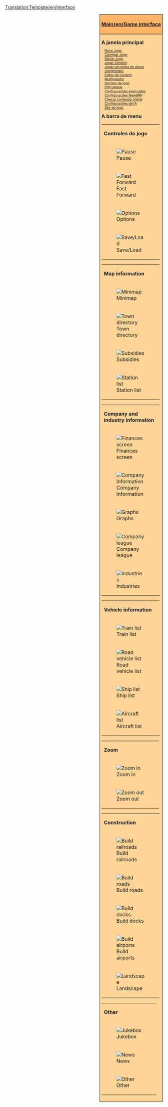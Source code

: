 {{pt/Tradução|Template:Interface|32}}
<noinclude>[[Translation:Template/en/Interface]]{{en/-}}</noinclude>
<div style="float:right; padding-left:12px; background:#ffffff;">
<div style="border:1px solid #000000; background:#ffb466; padding:5px; -moz-border-radius-topleft:5px; -moz-border-radius-topright:5px; font-size: 12pt;">
<center><strong><font size="3">[[Main/en/Game interface]]</font></strong></center>
</div>
<div style="border:1px solid black; border-top-width: 0px; background:#ffd496; padding:5px; -moz-border-radius-bottomleft:5px; -moz-border-radius-bottomright:8px; font-size: 8pt;">

<div style="width: 186px">
<font size="3">'''A janela principal'''</font>
<div style="margin-left:10px;">
[[Main/en/Novo Jogo|Novo Jogo]]<br />
[[Main/en/Carregar Jogo|Carregar Jogo]]<br />
[[Main/en/Salvar Jogo|Salvar Jogo]]<br />
[[Main/en/Cenário|Jogar Cenário]]<br />
[[Main/pt/Heightmap|Jogar um mapa de altura (heightmap)]]<br />
[[Main/pt/Editor de Cenário|Editor de Cenário]]<br />
[[Main/pt/Multijogador|Multijogador]]<br />
[[Main/pt/Janela de opções de jogo|Opções de jogo]]<br />
[[Main/pt/Dificuldade|Dificuldade]]<br />
[[Main/pt/Configurações avançadas|Configurações avançadas]]<br />
[[Main/pt/Configurações NewGRF|Configurações NewGRF]]<br />
[[Main/pt/Conteúdo Online|Checar conteúdo online]]<br />
[[Main/pt/Configurações de IA|Configurações de IA]]<br />
[[Main/pt/Sair|Sair do jogo]]<br />
</div>
</div>

<div style="width: 186px">
<font size="3">'''A barra de menu'''</font><br />

{| style="background:#ffd496;"
|colspan=2| '''Controles do jogo'''
|- valign="top"
|[[File:en/Pause button.png|Pause]]
|⇒ [[Main/pt/Pausar|Pausar]]
|- valign="top"
|[[File:en/Fast Forward button.png|Fast Forward]] 
|⇒ [[Main/pt/Avançar|Avançar]]
|- valign="top"
|[[File:en/Options button.png|Options]]
|⇒ [[Main/pt/Opções de jogo|Opções de jogo]] &middot; [[Main/pt/Dificuldade|Dificuldade]] &middot; [[Main/pt/Configurações avançadas|Configurações avançadas]] &middot; [[Main/pt/Configurações de IA|Configurações de IA]] &middot; [[Main/pt/Configurações NewGRF|Configurações NewGRF]] &middot; [[Main/pt/Transparência|Opções de transparência]]
|- valign="top"
|[[File:en/Save Load button.png|Save/Load]]
|⇒ [[Main/en/Save game]] &middot; [[Main/en/Load game]] &middot; [[Main/en/Abandon game]] &middot; [[Main/en/Exit]]
|}
{| style="background:#ffd496;"
|colspan=2| '''Map information'''
|- valign="top"
|[[File:en/Minimap button.png|Minimap]]
|⇒ [[Main/en/Map of world]] &middot; [[Main/en/Extra viewport]] &middot; [[Main/en/Sign list]]
|- valign="top"
|[[File:en/Town directory button.png|Town directory]]
|⇒ [[Main/en/Town directory]]
|- valign="top"
|[[File:en/Subsidies button.png|Subsidies]]
|⇒ [[Main/en/Subsidy]]
|- valign="top"
|[[File:en/Station list button.png|Station list]]
|⇒ [[Main/en/Station list]]
|}
{| style="background:#ffd496;"
|colspan=2| '''Company and industry information'''
|- valign="top"
|[[File:en/Finances screen button.png|Finances screen]]
|⇒ [[Main/en/Finances screen]]
|- valign="top"
|[[File:en/Company information button.png|Company Information]]
|⇒ [[Main/en/Company information]]
|- valign="top"
|[[File:en/Graphs button.png|Graphs]]
|⇒ [[Main/en/Operating profit graph]] &middot; [[Main/en/Income graph]] &middot; [[Main/en/Delivered cargo graph]] &middot; [[Main/en/Performance history graph]] &middot; [[Main/en/Company value graph]] &middot; [[Main/en/Cargo payment rates]]
|- valign="top"
|[[File:en/Company league table button.png|Company league]]
|⇒ [[Main/en/Company league table]] &middot; [[Main/en/Detailed performance rating]]
|- valign="top"
|[[File:en/Industry button.png|Industries]]
|⇒ [[Main/en/Industry directory]] &middot; [[Main/en/Industries#Funding New Industries]]
|}
{| style="background:#ffd496;"
|colspan=2| '''Vehicle information'''
|- valign="top"
|[[File:en/Train Information button.png|Train list]]
|⇒ [[Main/en/Trains list]]
|- valign="top"
|[[File:en/Road Vehicle Information button.png|Road vehicle list]]
|⇒ [[Main/en/Road vehicles list]]
|- valign="top"
|[[File:en/Ship Information button.png|Ship list]]
|⇒ [[Main/en/Ships list]]
|- valign="top"
|[[File:en/Aircraft Information button.png|Aircraft list]]
|⇒ [[Main/en/Aircrafts list]]
|}
{| style="background:#ffd496;"
|colspan=2| '''Zoom'''
|- valign="top"
|[[File:en/Zoom in button.png|Zoom in]]
|⇒ [[Main/en/Zoom|Zoom in]]
|- valign="top"
|[[File:en/Zoom out button.png|Zoom out]]
|⇒ [[Main/en/Zoom|Zoom out]]
|}
{| style="background:#ffd496;"
|colspan=2| '''Construction'''
|- valign="top"
|[[File:en/Railroad build button.png|Build railroads]]
|⇒ [[Main/en/Railway construction]] &middot; [[Main/en/Electrified railway constructions]] &middot; [[Main/en/Monorail construction]] &middot; [[Main/en/Maglev construction]]
|- valign="top"
|[[File:en/Road build button.png|Build roads]]
|⇒ [[Main/en/Roadway construction]] &middot; [[Main/en/Tramway construction]]
|- valign="top"
|[[File:en/Dock build button.png|Build docks]]
|⇒ [[Main/en/Waterway construction|Waterways construction]]
|- valign="top"
|[[File:en/Airport build button.png|Build airports]]
|⇒ [[Main/en/Airport construction]]
|- valign="top"
|[[File:en/Landscaping button.png|Landscape]]
|⇒ [[Main/en/Landscaping]] &middot; [[Main/en/Plant trees]] &middot; [[Main/en/Place sign]]
|}
{| style="background:#ffd496;"
|colspan=2| '''Other'''
|- valign="top"
|[[File:en/Sound Music button.png|Jukebox]]
|⇒ [[Main/en/Sound/music]]
|- valign="top"
|[[File:en/News button.png|News]]
|⇒ [[Main/en/Last message/news report]] &middot; [[Main/en/Message settings]] &middot; [[Main/en/Message history]]
|- valign="top"
|[[File:en/Other button.png|Other]]
|⇒ [[Main/en/Land area information]] &middot; [[Main/en/Toggle console]] &middot; [[Main/en/AI debug]] &middot; [[Main/en/Screenshot]] &middot; [[Main/en/Zoomed in screenshot]] &middot; [[Main/en/Whole map screenshot]] &middot; [[Main/en/OpenTTD|About OpenTTD]]
|}
</div>
</div>
</div>